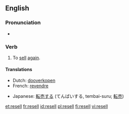 ==English==

===Pronunciation===
* {{IPA|/'ɻisεl/}}
*: {{rhymes|ɛl}}

===Verb===
{{en-verb|resells|reselling|resold|resold}}

# To [[sell]] [[again]].

====Translations====
{{trans-top|To sell again}}
* Dutch: [[dooverkopen]]
* French: [[revendre]]
{{trans-mid}}
* Japanese: [[転売する]] (てんばいする, tembai-suru; [[転売]])
{{trans-bottom}}

[[et:resell]]
[[fr:resell]]
[[id:resell]]
[[pl:resell]]
[[fi:resell]]
[[vi:resell]]
